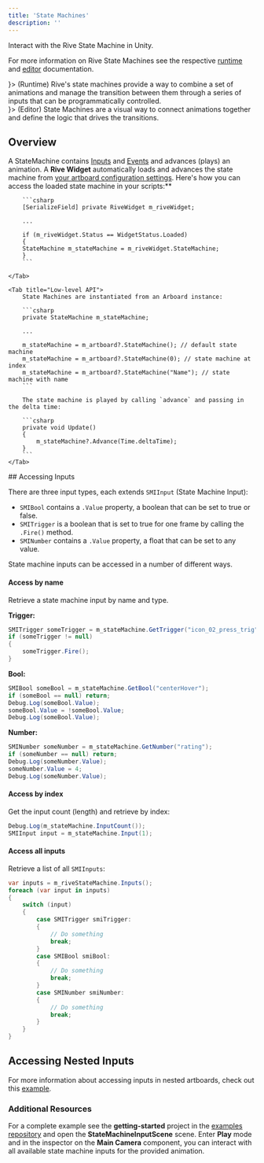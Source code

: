 ```yaml
---
title: 'State Machines'
description: ''
---
```


Interact with the Rive State Machine in Unity. 

For more information on Rive State Machines see the respective [runtime](https://app.outverse.com/rive/doc/state-machines/docxeznG7iiK) and [editor](https://app.outverse.com/rive/doc/state-machine/docwH5zPdh93) documentation.

<CardGroup col="2">
  <Card title="State Machines"  icon={<svg xmlns="http://www.w3.org/2000/svg" height="100%" fill="none" viewBox="0 0 16 16" class="size-4 text-gray-500/80 dark:text-gray-400" aria-hidden="true"><path fill="currentColor" fill-rule="evenodd" d="M8.036 1v4.178c0 1.034.839 1.873 1.873 1.873h4.003v6.178a1.77 1.77 0 0 1-1.77 1.77H3.858a1.77 1.77 0 0 1-1.771-1.77V2.771A1.77 1.77 0 0 1 3.857 1zm1.25.145v4.033c0 .345.279.624.623.624h3.889a1.8 1.8 0 0 0-.377-.597L11.618 3.32 9.842 1.525a1.8 1.8 0 0 0-.557-.38" clip-rule="evenodd"></path></svg>}>
    (Runtime) Rive's state machines provide a way to combine a set of animations and manage the transition between them through a series of inputs that can be programmatically controlled.
    <br />
    <a href="../../runtimes/state-machines" target="_blank"></a>
  </Card>
  <Card title="State Machines"  icon={<svg xmlns="http://www.w3.org/2000/svg" height="100%" fill="none" viewBox="0 0 16 16" class="size-4 text-gray-500/80 dark:text-gray-400" aria-hidden="true"><path fill="currentColor" fill-rule="evenodd" d="M8.036 1v4.178c0 1.034.839 1.873 1.873 1.873h4.003v6.178a1.77 1.77 0 0 1-1.77 1.77H3.858a1.77 1.77 0 0 1-1.771-1.77V2.771A1.77 1.77 0 0 1 3.857 1zm1.25.145v4.033c0 .345.279.624.623.624h3.889a1.8 1.8 0 0 0-.377-.597L11.618 3.32 9.842 1.525a1.8 1.8 0 0 0-.557-.38" clip-rule="evenodd"></path></svg>}>
    (Editor) State Machines are a visual way to connect animations together and define the logic that drives the transitions.
    <br />
    <a href="../../runtimes/state-machines" target="_blank"></a>
  </Card>
</CardGroup>

## Overview

A StateMachine contains [Inputs](https://rive.app/community/doc/inputs/docwgNrq7ssz) and [Events](https://rive.app/community/doc/rive-events/docbOnaeffgr) and advances (plays) an animation.
<Tabs>
    <Tab title="Components">
        A **Rive Widget** automatically loads and advances the state machine from [your artboard configuration settings](https://rive.app/community/doc/fundamentals/docRiDeDEKyX#state-machines). Here's how you can access the loaded state machine in your scripts:**

        ```csharp
        [SerializeField] private RiveWidget m_riveWidget; 

        ...

        if (m_riveWidget.Status == WidgetStatus.Loaded)
        {
        StateMachine m_stateMachine = m_riveWidget.StateMachine;
        }
        ```

    </Tab>

    <Tab title="Low-level API">
        State Machines are instantiated from an Arboard instance:

        ```csharp
        private StateMachine m_stateMachine;

        ...

        m_stateMachine = m_artboard?.StateMachine(); // default state machine
        m_stateMachine = m_artboard?.StateMachine(0); // state machine at index
        m_stateMachine = m_artboard?.StateMachine("Name"); // state machine with name
        ```

        The state machine is played by calling `advance` and passing in the delta time:

        ```csharp
        private void Update()
        {
            m_stateMachine?.Advance(Time.deltaTime);
        }
        ```
    </Tab>
</Tabs>
## Accessing Inputs

There are three input types, each extends `SMIInput` (State Machine Input):

- `SMIBool` contains a `.Value` property, a boolean that can be set to true or false.
- `SMITrigger` is a boolean that is set to true for one frame by calling the `.Fire()` method.
- `SMINumber` contains a `.Value` property, a float that can be set to any value.

State machine inputs can be accessed in a number of different ways.

#### Access by name 

Retrieve a state machine input by name and type.

**Trigger:**

```csharp
SMITrigger someTrigger = m_stateMachine.GetTrigger("icon_02_press_trig");
if (someTrigger != null)
{
    someTrigger.Fire();
}
```

**Bool:**

```csharp
SMIBool someBool = m_stateMachine.GetBool("centerHover");
if (someBool == null) return;
Debug.Log(someBool.Value);
someBool.Value = !someBool.Value;
Debug.Log(someBool.Value);
```

**Number:**

```csharp
SMINumber someNumber = m_stateMachine.GetNumber("rating");
if (someNumber == null) return;
Debug.Log(someNumber.Value);
someNumber.Value = 4;
Debug.Log(someNumber.Value);
```

#### Access by index

Get the input count (length) and retrieve by index:

```csharp
Debug.Log(m_stateMachine.InputCount());
SMIInput input = m_stateMachine.Input(1);
```

#### Access all inputs 

Retrieve a list of all `SMIInputs`:

```csharp
var inputs = m_riveStateMachine.Inputs();
foreach (var input in inputs)
{
    switch (input)
    {
        case SMITrigger smiTrigger:
        {
            // Do something
            break;
        }
        case SMIBool smiBool:
        {
            // Do something
            break;
        }
        case SMINumber smiNumber:
        {
            // Do something
            break;
        }
    }
}
```


## Accessing Nested Inputs 

For more information about accessing inputs in nested artboards,  check out this [example](https://rive.app/community/doc/state-machines/docxeznG7iiK#nested-inputs).

### Additional Resources

For a complete example see the **getting-started** project in the [examples repository](https://github.com/rive-app/rive-unity-examples) and open the **StateMachineInputScene** scene. Enter **Play** mode and in the inspector on the **Main Camera** component, you can interact with all available state machine inputs for the provided animation.